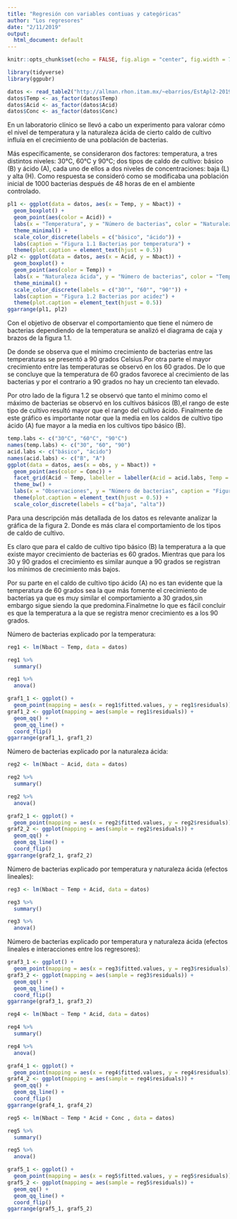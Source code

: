 ---
title: "Regresión con variables contiuas y categóricas"
author: "Los regresores"
date: "2/11/2019"
output:
  html_document: default
---

```{r setup, include=FALSE}
knitr::opts_chunk$set(echo = FALSE, fig.align = "center", fig.width = 7, fig.height = 4)
```


```{r librerias, include=FALSE}
library(tidyverse)
library(ggpubr)
```

```{r include=FALSE}
datos <- read_table2("http://allman.rhon.itam.mx/~ebarrios/EstApl2-2019/controles/control3/bacterias.dat")
datos$Temp <- as_factor(datos$Temp)
datos$Acid <- as_factor(datos$Acid)
datos$Conc <- as_factor(datos$Conc)
```
En un laboratorio clínico se llevó a cabo un experimento para valorar cómo el nivel de temperatura y la naturaleza ácida de cierto caldo de cultivo influía en el crecimiento de una población de bacterias.

Más específicamente, se consideraron dos factores: temperatura, a tres distintos niveles: 30°C, 60°C y 90°C; dos tipos de caldo de cultivo: básico (B) y ácido (A), cada uno de ellos a dos niveles de concentraciones: baja (L) y alta (H). Como respuesta se consideró como se modificaba una población inicial de 1000 bacterias después de 48 horas de en el ambiente controlado.




```{r echo=FALSE}
pl1 <- ggplot(data = datos, aes(x = Temp, y = Nbact)) + 
  geom_boxplot() + 
  geom_point(aes(color = Acid)) + 
  labs(x = "Temperatura", y = "Número de bacterias", color = "Naturaleza ácida") + 
  theme_minimal() + 
  scale_color_discrete(labels = c("básico", "ácido")) + 
  labs(caption = "Figura 1.1 Bacterias por temperatura") +
  theme(plot.caption = element_text(hjust = 0.5)) 
pl2 <- ggplot(data = datos, aes(x = Acid, y = Nbact)) + 
  geom_boxplot() + 
  geom_point(aes(color = Temp)) + 
  labs(x = "Naturaleza ácida", y = "Número de bacterias", color = "Temperatura") + 
  theme_minimal() + 
  scale_color_discrete(labels = c("30°", "60°", "90°")) + 
  labs(caption = "Figura 1.2 Bacterias por acidez") +
  theme(plot.caption = element_text(hjust = 0.5)) 
ggarrange(pl1, pl2) 
```



Con el objetivo de observar el comportamiento que tiene el número de bacterias dependiendo de la temperatura se analizó el diagrama de caja y brazos de la figura 1.1. 

De donde se observa que el mínimo crecimiento de bacterias entre las temperaturas se presentó a 90 grados Celsius.Por otra parte el mayor crecimiento entre las temperaturas se observó en los 60 grados. De lo que se concluye que la temperatura de 60 grados favorece al crecimiento de las bacterias y por el contrario a 90 grados no hay un creciento tan elevado.

Por otro lado de la figura 1.2 se observó que tanto el mínimo como el máximo de bacterias se observó en los cultivos básicos (B),el rango de este tipo de cultivo resultó mayor que el rango del cultivo ácido. Finalmente de este gráfico es importante notar que la media en los caldos de cultivo tipo ácido (A) fue mayor a la media en los cultivos tipo básico (B).



```{r echo=FALSE}
temp.labs <- c("30°C", "60°C", "90°C")
names(temp.labs) <- c("30", "60", "90")
acid.labs <- c("básico", "ácido")
names(acid.labs) <- c("B", "A")
ggplot(data = datos, aes(x = obs, y = Nbact)) + 
  geom_point(aes(color = Conc)) + 
  facet_grid(Acid ~ Temp, labeller = labeller(Acid = acid.labs, Temp = temp.labs)) + 
  theme_bw() +
  labs(x = "Observaciones", y = "Número de bacterias", caption = "Figura 2. Gráfica", color = "Concentración") + 
  theme(plot.caption = element_text(hjust = 0.5)) +
  scale_color_discrete(labels = c("baja", "alta")) 
```


Para una descripción más detallada de los datos es relevante analizar la gráfica de la figura 2. Donde es más clara el comportamiento de los tipos de caldo de cultivo. 

Es claro  que para el caldo de cultivo tipo básico (B) la temperatura a la que existe mayor crecimiento de bacterias es 60 grados. Mientras que para los 30 y 90 grados el crecimiento es similar aunque a 90 grados se registran los mínimos de crecimiento más bajos. 

Por su parte en el caldo de cultivo tipo ácido (A) no es tan evidente que la temperatura de 60 grados sea la que más fomente el crecimiento de bacterias ya que es muy similar el comportamiento a 30 grados,sin embargo sigue siendo la que predomina.Finalmetne lo que es fácil concluir es que la temperatura a la que se registra menor crecimiento es a los 90 grados.


Número de bacterias explicado por la temperatura:
```{r}
reg1 <- lm(Nbact ~ Temp, data = datos)

reg1 %>% 
  summary()

reg1 %>% 
  anova()
```

```{r echo=FALSE}
graf1_1 <- ggplot() + 
  geom_point(mapping = aes(x = reg1$fitted.values, y = reg1$residuals))
graf1_2 <- ggplot(mapping = aes(sample = reg1$residuals)) + 
  geom_qq() + 
  geom_qq_line() + 
  coord_flip()
ggarrange(graf1_1, graf1_2) 
```


Número de bacterias explicado por la naturaleza ácida:
```{r}
reg2 <- lm(Nbact ~ Acid, data = datos)

reg2 %>% 
  summary()

reg2 %>% 
  anova()
```

```{r echo=FALSE}
graf2_1 <- ggplot() + 
  geom_point(mapping = aes(x = reg2$fitted.values, y = reg2$residuals))
graf2_2 <- ggplot(mapping = aes(sample = reg2$residuals)) + 
  geom_qq() + 
  geom_qq_line() + 
  coord_flip()
ggarrange(graf2_1, graf2_2)
```


Número de bacterias explicado por temperatura y naturaleza ácida (efectos lineales):
```{r}
reg3 <- lm(Nbact ~ Temp + Acid, data = datos)

reg3 %>% 
  summary()

reg3 %>% 
  anova()
```
Número de bacterias explicado por temperatura y naturaleza ácida (efectos lineales e interacciones entre los regresores):

```{r}
graf3_1 <- ggplot() + 
  geom_point(mapping = aes(x = reg3$fitted.values, y = reg3$residuals))
graf3_2 <- ggplot(mapping = aes(sample = reg3$residuals)) + 
  geom_qq() + 
  geom_qq_line() + 
  coord_flip()
ggarrange(graf3_1, graf3_2)
```


```{r}
reg4 <- lm(Nbact ~ Temp * Acid, data = datos)

reg4 %>% 
  summary()

reg4 %>% 
  anova()
```


```{r}
graf4_1 <- ggplot() + 
  geom_point(mapping = aes(x = reg4$fitted.values, y = reg4$residuals))
graf4_2 <- ggplot(mapping = aes(sample = reg4$residuals)) + 
  geom_qq() + 
  geom_qq_line() + 
  coord_flip()
ggarrange(graf4_1, graf4_2)
```


```{r}
reg5 <- lm(Nbact ~ Temp * Acid + Conc , data = datos)

reg5 %>% 
  summary()

reg5 %>% 
  anova()
```


```{r}
graf5_1 <- ggplot() + 
  geom_point(mapping = aes(x = reg5$fitted.values, y = reg5$residuals))
graf5_2 <- ggplot(mapping = aes(sample = reg5$residuals)) + 
  geom_qq() + 
  geom_qq_line() + 
  coord_flip()
ggarrange(graf5_1, graf5_2)
```











